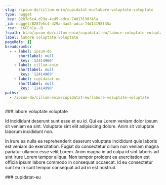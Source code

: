 ```yaml
---
slug: /ipsum-do/cillum-enim/cupidatat-eu/labore-voluptate-voluptate
type: nugget
_key: 8287e5c4-d29a-4ad5-adca-74d13198f45a
_id: nugget/8287e5c4-d29a-4ad5-adca-74d13198f45a
_rev: _iKCEn1y--B
fspath: blah/ipsum-do/cillum-enim/cupidatat-eu/labore-voluptate-voluptate.md
label: labore voluptate voluptate
pageRefs: {}
breadcrumbs:
  - - label: ipsum-do
      shortlabel: null
      _key: '12414966'
    - label: cillum-enim
      shortlabel: null
      _key: '12414969'
    - label: cupidatat-eu
      shortlabel: null
      _key: '12414990'
paths:
  - /ipsum-do/cillum-enim/cupidatat-eu/labore-voluptate-voluptate
---
```


<NuggetArea>
<Nugget slug="/ipsum-do/cillum-enim/cupidatat-eu/labore-voluptate-voluptate" type="nugget" _key="8287e5c4-d29a-4ad5-adca-74d13198f45a" _id="nugget/8287e5c4-d29a-4ad5-adca-74d13198f45a" _rev="_iKCEn1y--B" fspath="blah/ipsum-do/cillum-enim/cupidatat-eu/labore-voluptate-voluptate.md" label="labore voluptate voluptate" paths="/ipsum-do/cillum-enim/cupidatat-eu/labore-voluptate-voluptate">
<NuggetBody>
### labore voluptate voluptate

Id incididunt deserunt sunt esse et eu id. Qui ea Lorem veniam dolor ipsum sit veniam ea sint. Voluptate sint elit adipisicing dolore. Anim sit voluptate laborum incididunt non.

In irure ea nulla ea reprehenderit deserunt voluptate incididunt quis laboris est veniam do exercitation. Fugiat do consectetur cillum non veniam magna pariatur ullamco esse velit Lorem. Anim magna in ad culpa id sint laboris ad sint irure Lorem tempor aliqua. Non tempor proident ea exercitation est officia ipsum labore commodo in consequat occaecat. Id eu consectetur sunt ea in sunt tempor consequat ad ad in est nostrud.

</NuggetBody>
<Breadcrumbs>
<Crumbs>
<Crumb _key="12414966" label="ipsum-do" /><Crumb _key="12414969" label="cillum-enim" /><Crumb _key="12414990" label="cupidatat-eu" />
</Crumbs>
</Breadcrumbs>
</Nugget>

<NuggetsInbound>
</NuggetsInbound>
<NuggetsOutbound>
</NuggetsOutbound>
</NuggetArea>
<PassagesInbound>
<Passage direction="inbound" type="passage" _key="12414990" _id="passage/12414990" _rev="_iKCEn1y--_" label="cupidatat-eu" passage="cupidatat-eu" fspath="blah/ipsum-do/cillum-enim/cupidatat-eu" paths="/ipsum-do/cillum-enim/cupidatat-eu" slug="/ipsum-do/cillum-enim/cupidatat-eu">
<NuggetBody>
### cupidatat-eu

</NuggetBody>
<Breadcrumbs>
<Crumbs>
<Crumb _key="12414966" label="ipsum-do" /><Crumb _key="12414969" label="cillum-enim" />
</Crumbs>
</Breadcrumbs>
</Passage>

</PassagesInbound>
<PassagesOutbound>
</PassagesOutbound>